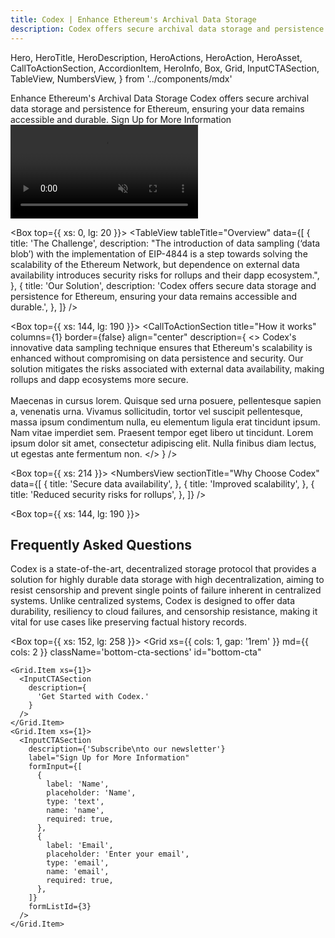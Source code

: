 ```yaml
---
title: Codex | Enhance Ethereum's Archival Data Storage
description: Codex offers secure archival data storage and persistence for Ethereum, ensuring your data remains accessible and durable.
---
```


  Hero,
  HeroTitle,
  HeroDescription,
  HeroActions,
  HeroAction,
  HeroAsset,
  CallToActionSection,
  AccordionItem,
  HeroInfo,
  Box,
  Grid,
  InputCTASection,
  TableView,
  NumbersView,
} from '../components/mdx'

<Fathom />

<Hero size="large" verticalAlign="center">
  <HeroInfo hideScrollToBottom>
    <HeroTitle uppercase={false}>
      Enhance Ethereum's Archival Data Storage
    </HeroTitle>
    <HeroDescription>
      Codex offers secure archival data storage and persistence for Ethereum, ensuring your data remains accessible and durable.
    </HeroDescription>
    <HeroActions>
      <HeroAction className="test-cta" href="#bottom-cta">
        Sign Up for More Information
      </HeroAction>
    </HeroActions>
  </HeroInfo>
  <HeroAsset>
    <video preload="auto" autoPlay loop muted autoPlay playsInline>
       <source src="/hero/hero-video.mov" type='video/mp4; codecs="hvc1"' />
       <source src="/hero/hero-video.webm" type="video/webm" />
    </video>
  </HeroAsset>
</Hero>


<Box top={{ xs: 0, lg: 20 }}>
  <TableView
    tableTitle="Overview"
    data={[
      {
        title: 'The Challenge',
        description:
          "The introduction of data sampling (‘data blob’) with the implementation of EIP-4844 is a step towards solving the scalability of the Ethereum Network, but dependence on external data availability introduces security risks for rollups and their dapp ecosystem.",
      },
      {
        title: 'Our Solution',
        description:
          'Codex offers secure data storage and persistence for Ethereum, ensuring your data remains accessible and durable.',
      },
    ]}
  />
</Box>

<Box top={{ xs: 144, lg: 190 }}>
  <CallToActionSection
    title="How it works"
    columns={1}
    border={false}
    align="center"
    description={
      <>
        Codex's innovative data sampling technique ensures that Ethereum's scalability is enhanced without compromising on data persistence and security. Our solution mitigates the risks associated with external data availability, making rollups and dapp ecosystems more secure.
        <br/><br/>
        Maecenas in cursus lorem. Quisque sed urna posuere, pellentesque sapien a, venenatis urna. Vivamus sollicitudin, tortor vel suscipit pellentesque, massa ipsum condimentum nulla, eu elementum ligula erat tincidunt ipsum. Nam vitae imperdiet sem. Praesent tempor eget libero ut tincidunt. Lorem ipsum dolor sit amet, consectetur adipiscing elit. Nulla finibus diam lectus, ut egestas ante fermentum non.
      </>
    }
  />
</Box>

<Box top={{ xs: 214 }}>
  <NumbersView
    sectionTitle="Why Choose Codex"
    data={[
      {
        title: 'Secure data availability',
      },
      {
        title: 'Improved scalability',
      },
      {
        title: 'Reduced security risks for rollups',
      },
    ]}
  />
</Box>

<Box top={{ xs: 144, lg: 190 }}>

<h2>Frequently Asked Questions</h2>

<AccordionItem title="How does Codex improve Ethereum's scalability?">
  Codex is a state-of-the-art, decentralized storage protocol that provides a solution for highly durable data storage with high decentralization, aiming to resist censorship and prevent single points of failure inherent in centralized systems.
</AccordionItem>

<AccordionItem title="What security benefits does Codex provide for rollups?">
  Unlike centralized systems, Codex is designed to offer data durability, resiliency to cloud failures, and censorship resistance, making it vital for use cases like preserving factual history records.
</AccordionItem>

</Box>

<Box top={{ xs: 152, lg: 258 }}>
  <Grid
    xs={{ cols: 1, gap: '1rem' }}
    md={{ cols: 2 }}
    className='bottom-cta-sections'
    id="bottom-cta"
  >
    <Grid.Item xs={1}>
      <InputCTASection
        description={
          'Get Started with Codex.'
        }
      />
    </Grid.Item>
    <Grid.Item xs={1}>
      <InputCTASection
        description={'Subscribe\nto our newsletter'}
        label="Sign Up for More Information"
        formInput={[
          {
            label: 'Name',
            placeholder: 'Name',
            type: 'text',
            name: 'name',
            required: true,
          },
          {
            label: 'Email',
            placeholder: 'Enter your email',
            type: 'email',
            name: 'email',
            required: true,
          },
        ]}
        formListId={3}
      />
    </Grid.Item>
  </Grid>
</Box>